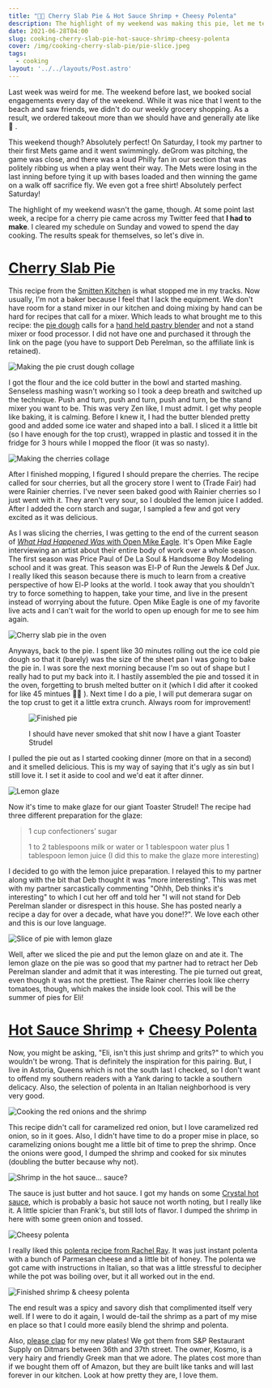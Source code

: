 ```yaml
---
title: "👨‍🍳 Cherry Slab Pie & Hot Sauce Shrimp + Cheesy Polenta"
description: The highlight of my weekend was making this pie, let me tell you all about it!
date: 2021-06-28T04:00
slug: cooking-cherry-slab-pie-hot-sauce-shrimp-cheesy-polenta
cover: /img/cooking-cherry-slab-pie/pie-slice.jpeg
tags:
  - cooking
layout: '../../layouts/Post.astro'
---
```


Last week was weird for me. The weekend before last, we booked social engagements every day of the weekend. While it was
nice that I went to the beach and saw friends, we didn't do our weekly grocery shopping. As a result, we ordered takeout
more than we should have and generally ate like 💩 .

This weekend though? Absolutely perfect! On Saturday, I took my partner to their first Mets game and it went swimmingly.
deGrom was pitching, the game was close, and there was a loud Philly fan in our section that was politely ribbing us
when a play went their way. The Mets were losing in the last inning before tying it up with bases loaded and then
winning the game on a walk off sacrifice fly. We even got a free shirt! Absolutely perfect Saturday!

The highlight of my weekend wasn't the game, though. At some point last week, a recipe for a cherry pie came across my
Twitter feed that **I had to make**. I cleared my schedule on Sunday and vowed to spend the day cooking. The results
speak for themselves, so let's dive in.

<!-- excerpt -->

# [Cherry Slab Pie][cherry-slab-pie]

This recipe from the [Smitten Kitchen][smitten-kitchen] is what stopped me in my tracks. Now usually, I'm not a baker
because I feel that I lack the equipment. We don't have room for a stand mixer in our kitchen and doing mixing by hand
can be hard for recipes that call for a mixer. Which leads to what brought me to this recipe: the [pie
dough][pie-dough] calls for a [hand held pastry blender][pastry-blender] and not a stand mixer or food processor. I did
not have one and purchased it through the link on the page (you have to support Deb Perelman, so the affiliate link is
retained).

![Making the pie crust dough collage](/img/cooking-cherry-slab-pie/making-the-dough.jpg)

I got the flour and the ice cold butter in the bowl and started mashing. Senseless mashing wasn't working so I took
a deep breath and switched up the technique. Push and turn, push and turn, push and turn, be the stand mixer you want to
be. This was very Zen like, I must admit. I get why people like baking, it is calming. Before I knew it, I had the
butter blended pretty good and added some ice water and shaped into a ball. I sliced it a little bit (so I have enough
for the top crust), wrapped in plastic and tossed it in the fridge for 3 hours while I mopped the floor (it was so
nasty).

![Making the cherries collage](/img/cooking-cherry-slab-pie/making-the-cherries.jpg)

After I finished mopping, I figured I should prepare the cherries. The recipe called for sour cherries, but all the
grocery store I went to (Trade Fair) had were Rainier cherries. I've never seen baked good with Rainier cherries so
I just went with it. They aren't very sour, so I doubled the lemon juice I added. After I added the corn starch and
sugar, I sampled a few and got very excited as it was delicious.

As I was slicing the cherries, I was getting to the end of the current season of [_What Had Happened Was_ with Open Mike
Eagle][what-had-happened-was]. It's Open Mike Eagle interviewing an artist about their entire body of work over a whole
season. The first season was Price Paul of De La Soul & Handsome Boy Modeling school and it was great. This season was
El-P of Run the Jewels & Def Jux. I really liked this season because there is much to learn from a creative perspective
of how El-P looks at the world. I took away that you shouldn't try to force something to happen, take your time, and
live in the present instead of worrying about the future. Open Mike Eagle is one of my favorite live acts and I can't
wait for the world to open up enough for me to see him again.

![Cherry slab pie in the oven](/img/cooking-cherry-slab-pie/pie-in-oven.jpeg)

Anyways, back to the pie. I spent like 30 minutes rolling out the ice cold pie dough so that it (barely) was the size of
the sheet pan I was going to bake the pie in. I was sore the next morning because I'm so out of shape but I really had
to put my back into it. I hastily assembled the pie and tossed it in the oven, forgetting to brush melted butter on it
(which I did after it cooked for like 45 mintues 🤦‍♂️ ). Next time I do a pie, I will put demerara sugar on the top
crust to get it a little extra crunch. Always room for improvement!

<figure>

![Finished pie](/img/cooking-cherry-slab-pie/finished-pie.jpeg)

<figcaption>I should have never smoked that shit now I have a giant Toaster Strudel</figcaption>
</figure>

I pulled the pie out as I started cooking dinner (more on that in a second) and it smelled delicious. This is my way of
saying that it's ugly as sin but I still love it. I set it aside to cool and we'd eat it after dinner.

![Lemon glaze](/img/cooking-cherry-slab-pie/lemon-glaze.jpeg)

Now it's time to make glaze for our giant Toaster Strudel! The recipe had three different preparation for the glaze:

> 1 cup confectioners’ sugar
>
> 1 to 2 tablespoons milk or water or 1 tablespoon water plus 1 tablespoon lemon juice (I did this to make the glaze
> more interesting)

I decided to go with the lemon juice preparation. I relayed this to my partner along with the bit that Deb thought it
was "more interesting". This was met with my partner sarcastically commenting "Ohhh, Deb thinks it's interesting" to
which I cut her off and told her "I will not stand for Deb Perelman slander or disrespect in this house. She has posted
nearly a recipe a day for over a decade, what have you done!?". We love each other and this is our love language.

![Slice of pie with lemon glaze](/img/cooking-cherry-slab-pie/pie-slice.jpeg)

Well, after we sliced the pie and put the lemon glaze on and ate it. The lemon glaze on the pie was so good that my
partner had to retract her Deb Perelman slander and admit that it was interesting. The pie turned out great, even though
it was not the prettiest. The Rainer cherries look like cherry tomatoes, though, which makes the inside look cool. This
will be the summer of pies for Eli!

# [Hot Sauce Shrimp][hot-sauce-shrimp] + [Cheesy Polenta][cheesy-polenta]

Now, you might be asking, "Eli, isn't this just shrimp and grits?" to which you wouldn't be wrong. That is definitely
the inspiration for this pairing. But, I live in Astoria, Queens which is not the south last I checked, so I don't want
to offend my southern readers with a Yank daring to tackle a southern delicacy. Also, the selection of polenta in an
Italian neighborhood is very very good.

![Cooking the red onions and the shrimp](/img/cooking-cherry-slab-pie/cooking-shrimp.jpg)

This recipe didn't call for caramelized red onion, but I love caramelized red onion, so in it goes. Also, I didn't
have time to do a proper mise in place, so caramelizing onions bought me a little bit of time to prep the shrimp.
Once the onions were good, I dumped the shrimp and cooked for six minutes (doubling the butter because why not).

![Shrimp in the hot sauce... sauce?](/img/cooking-cherry-slab-pie/shrimp-in-sauce.jpeg)

The sauce is just butter and hot sauce. I got my hands on some [Crystal hot sauce][crystal], which is probably a basic
hot sauce not worth noting, but I really like it. A little spicier than Frank's, but still lots of flavor. I dumped the
shrimp in here with some green onion and tossed.

![Cheesy polenta](/img/cooking-cherry-slab-pie/cheesy-polenta.jpeg)

I really liked this [polenta recipe from Rachel Ray][cheesy-polenta]. It was just instant polenta with a bunch of
Parmesan cheese and a little bit of honey. The polenta we got came with instructions in Italian, so that was a little
stressful to decipher while the pot was boiling over, but it all worked out in the end.

![Finished shrimp & cheesy polenta](/img/cooking-cherry-slab-pie/finished-shimp-polenta.jpeg)

The end result was a spicy and savory dish that complimented itself very well. If I were to do it again, I would de-tail
the shrimp as a part of my mise en place so that I could more easily blend the shrimp and polenta.

Also, [please clap][please-clap] for my new plates! We got them from S&P Restaurant Supply on Ditmars between 36th and
37th street. The owner, Kosmo, is a very hairy and friendly Greek man that we adore. The plates cost more than if we
bought them off of Amazon, but they are built like tanks and will last forever in our kitchen. Look at how pretty they
are, I love them.

[cherry-slab-pie]: https://smittenkitchen.com/2009/07/sour-cherry-slab-pie/
[hot-sauce-shrimp]: https://cooking.nytimes.com/recipes/1022328-hot-sauce-shrimp
[cheesy-polenta]: https://www.rachaelrayshow.com/recipes/rachaels-quick-cooking-cheesy-polenta
[smitten-kitchen]: https://smittenkitchen.com
[pie-dough]: https://smittenkitchen.com/2008/11/pie-crust-102-all-butter-really-flaky-pie-dough/
[pastry-blender]: http://www.amazon.com/gp/product/B000QJE48O?ie=UTF8&tag=smitten-20&linkCode=as2&camp=1789&creative=390957&creativeASIN=B000QJE48O
[what-had-happened-was]: https://starburns.audio/podcasts/what-had-happened-was/
[crystal]: https://crystalhotsauce.com/
[please-clap]: https://youtu.be/DdCYMvaUcrA
